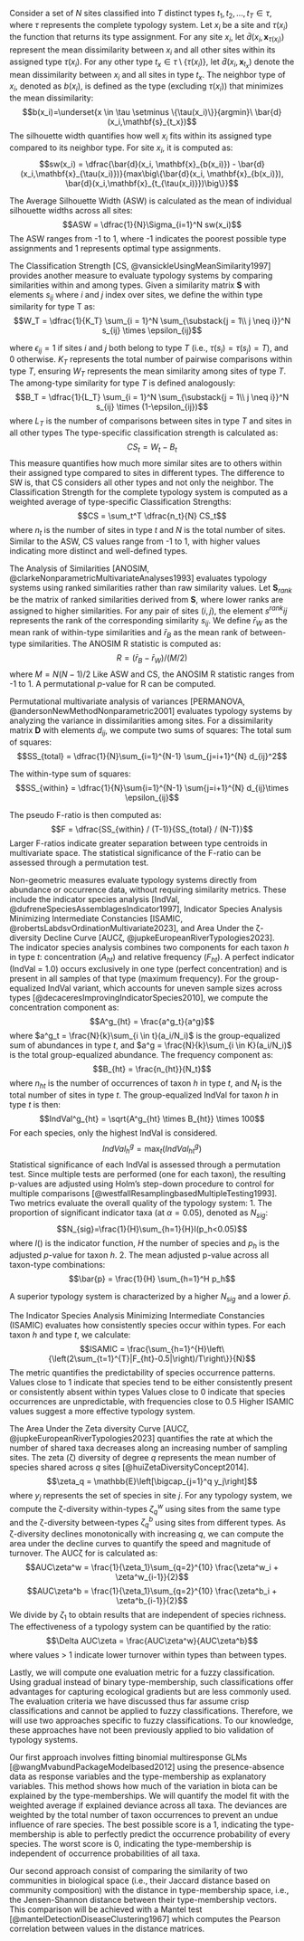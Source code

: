 Consider a set of $N$ sites classified into $T$ distinct types $t_1, t_2, \dots, t_T \in \tau$, where $\tau$ represents the complete typology system.
Let $x_i$ be a site and $\tau(x_i)$ the function that returns its type assignment.
For any site $x_i$, let $\bar{d}(x_i,\mathbf{x}_{\tau(x_i)})$ represent the mean dissimilarity between $x_i$ and all other sites within its assigned type $\tau(x_i)$.
For any other type $t_x \in \tau \setminus \{\tau(x_i)\}$, let $\bar{d}(x_i,\mathbf{x}_{t_x})$ denote the mean dissimilarity between $x_i$ and all sites in type $t_x$.
The neighbor type of $x_i$, denoted as $b(x_i)$, is defined as the type (excluding $\tau(x_i)$) that minimizes the mean dissimilarity:
$$b(x_i)=\underset{x \in \tau \setminus \{\tau(x_i)\}}{argmin}\ \bar{d}(x_i,\mathbf{s}_{t_x})$$
The silhouette width quantifies how well $x_i$ fits within its assigned type compared to its neighbor type. For site $x_i$, it is computed as:   
$$sw(x_i) = \dfrac{\bar{d}(x_i, \mathbf{x}_{b(x_i)}) - \bar{d}(x_i,\mathbf{x}_{\tau(x_i)})}{max\big\{\bar{d}(x_i, \mathbf{x}_{b(x_i)}), \bar{d}(x_i,\mathbf{x}_{t_{\tau(x_i)}})\big\}}$$

The Average Silhouette Width (ASW) is calculated as the mean of individual silhouette  widths across all sites:
$$ASW = \dfrac{1}{N}\Sigma_{i=1}^N sw(x_i)$$
The ASW ranges from -1 to 1, where -1 indicates the poorest possible type assignments and 1 represents optimal type assignments.

<!-- Classification Strength --> 
The Classification Strength [CS, @vansickleUsingMeanSimilarity1997] provides another measure to evaluate typology systems by comparing similarities within and among types.
Given a similarity matrix $\mathbf{S}$ with elements $s_{ij}$ where $i$ and $j$ index over sites, we define the within type similarity for type T as:
$$W_T = \dfrac{1}{K_T} \sum_{i = 1}^N \sum_{\substack{j = 1\\ j \neq i}}^N s_{ij} \times \epsilon_{ij}$$

where $\epsilon_{ij} = 1$ if sites $i$ and $j$ both belong to type $T$ (i.e., $\tau(s_i)=\tau(s_j) = T$), and $0$ otherwise.
$K_T$ represents the total number of pairwise comparisons within type $T$, ensuring $W_T$ represents the mean similarity among sites of type $T$.
The among-type similarity for type $T$ is defined analogously: 
$$B_T = \dfrac{1}{L_T} \sum_{i = 1}^N \sum_{\substack{j = 1\\ j \neq i}}^N s_{ij} \times (1-\epsilon_{ij})$$ 
where $L_T$ is the number of comparisons between sites in type $T$ and sites in all other types
The type-specific classification strength is calculated as:
$$CS_t = W_t - B_t$$
This measure quantifies how much more similar sites are to others within their assigned type compared to sites in different types.
The difference to SW is, that CS considers all other types and not only the neighbor.
The Classification Strength for the complete typology system is computed as a weighted average of type-specific Classification Strengths:
$$CS = \sum_t^T \dfrac{n_t}{N} CS_t$$
where $n_t$ is the number of sites in type $t$ and $N$ is the total number of sites. 
Similar to the ASW, CS values range from -1 to 1, with higher values indicating more distinct and well-defined types.     

<!-- ANOSIM --> 
The Analysis of Similarities [ANOSIM, @clarkeNonparametricMultivariateAnalyses1993] evaluates typology systems using ranked similarities rather than raw similarity values. 
Let $\mathbf{S}_{rank}$ be the matrix of ranked similarities derived from $\mathbf{S}$, where lower ranks are assigned to higher similarities. 
For any pair of sites $(i,j)$, the element $s^{rank}{ij}$ represents the rank of the corresponding similarity $s_{ij}$.
We define $\bar{r}_W$ as the mean rank of within-type similarities and $\bar{r}_B$ as the mean rank of between-type similarities.
The ANOSIM R statistic is computed as:
$$R = (\bar{r}_B - \bar{r}_W)/(M/2)$$
where $M = N(N-1)/2$ 
Like ASW and CS, the ANOSIM R statistic ranges from -1 to 1.
A permutational *p*-value for R can be computed.     

Permutational multivariate analysis of variances [PERMANOVA, @andersonNewMethodNonparametric2001] evaluates typology systems by analyzing the variance in dissimilarities among sites.
For a dissimilarity matrix $\mathbf{D}$ with elements $d_{ij}$, we compute two sums of squares:
The total sum of squares: 
$$SS_{total} = \dfrac{1}{N}\sum_{i=1}^{N-1} \sum_{j=i+1}^{N} d_{ij}^2$$

The within-type sum of squares:
$$SS_{within} = \dfrac{1}{N}\sum{i=1}^{N-1} \sum{j=i+1}^{N} d_{ij}\times \epsilon_{ij}$$

The pseudo F-ratio is then computed as:
$$F = \dfrac{SS_{within} / (T-1)}{SS_{total} / (N-T)}$$
Larger F-ratios indicate greater separation between type centroids in multivariate space. 
The statistical significance of the F-ratio can be assessed through a permutation test. 

<!-- non geometric methods --> 
Non-geometric measures evaluate typology systems directly from abundance or occurrence data, without requiring similarity metrics.
These include the indicator species analysis [IndVal, @dufreneSpeciesAssemblagesIndicator1997], Indicator Species Analysis Minimizing Intermediate Constancies [ISAMIC, @robertsLabdsvOrdinationMultivariate2023], and Area Under the ζ-diversity Decline Curve [AUCζ, @jupkeEuropeanRiverTypologies2023].    
<!--IndVal --> 
The indicator species analysis combines two components for each taxon $h$ in type $t$: concentration ($A_{ht}$) and relative frequency ($F_{ht}$). 
A perfect indicator (IndVal = 1.0) occurs exclusively in one type (perfect concentration) and is present in all samples of that type (maximum frequency).
For the group-equalized IndVal variant, which accounts for uneven sample sizes across types [@decaceresImprovingIndicatorSpecies2010], we compute the concentration component as:
$$A^g_{ht} = \frac{a^g_t}{a^g}$$
where $a^g_t = \frac{N}{k}\sum_{i \in t}(a_i/N_i)$ is the group-equalized sum of abundances in type $t$, and $a^g = \frac{N}{k}\sum_{i \in K}(a_i/N_i)$ is the total group-equalized abundance.
The frequency component as:
$$B_{ht} = \frac{n_{ht}}{N_t}$$
where $n_{ht}$ is the number of occurrences of taxon $h$ in type $t$, and $N_t$ is the total number of sites in type $t$.
The group-equalized IndVal for taxon $h$ in type $t$ is then:
$$IndVal^g_{ht} = \sqrt{A^g_{ht} \times B_{ht}} \times 100$$
For each species, only the highest IndVal is considered. 
$$IndVal^g_h = \max_{t}(IndVal^g_{ht})$$
Statistical significance of each IndVal is assessed through a permutation test. 
Since multiple tests are performed (one for each taxon), the resulting p-values are adjusted using Holm's step-down procedure to control for multiple comparisons [@westfallResamplingbasedMultipleTesting1993].
Two metrics evaluate the overall quality of the typology system:
1. The proportion of significant indicator taxa (at $\alpha = 0.05$), denoted as $N_{sig}$:
$$N_{sig}=\frac{1}{H}\sum_{h=1}{H}I(p_h<0.05)$$
where $I()$ is the indicator function, $H$ the number of species and $p_h$ is the adjusted $p$-value for taxon $h$. 
2. The mean adjusted p-value across all taxon-type combinations:
$$\bar{p} = \frac{1}{H} \sum_{h=1}^H p_h$$

A superior typology system is characterized by a higher $N_{sig}$ and a lower $\bar{p}$. 

The Indicator Species Analysis Minimizing Intermediate Constancies (ISAMIC) evaluates how consistently species occur within types. 
For each taxon $h$ and type $t$, we calculate:
$$ISAMIC = \frac{\sum_{h=1}^{H}\left\{\left(2\sum_{t=1}^{T}|F_{ht}-0.5|\right)/T\right\}}{N}$$ 
The metric quantifies the predictability of species occurrence patterns.
Values close to 1 indicate that species tend to be either consistently present or consistently absent within types
Values close to 0 indicate that species occurrences are unpredictable, with frequencies close to 0.5
Higher ISAMIC values suggest a more effective typology system.

The Area Under the Zeta diversity Curve [AUCζ, @jupkeEuropeanRiverTypologies2023] quantifies the rate at which the number of shared taxa decreases along an increasing number of sampling sites. 
The zeta (ζ) diversity of degree $q$ represents the mean number of species shared across $q$ sites [@huiZetaDiversityConcept2014].
$$\zeta_q = \mathbb{E}\left[\bigcap_{j=1}^q y_j\right]$$
where $y_j$ represents the set of species in site $j$.
For any typology system, we compute the ζ-diversity within-types $\zeta^w_q$ using sites from the same type
and the ζ-diversity between-types $\zeta^b_q$ using sites from different types.
As ζ-diversity declines monotonically with increasing $q$, we can compute the area under the decline curves to quantify the speed and magnitude of turnover. 
The AUCζ for is calculated as:
$$AUC\zeta^w = \frac{1}{\zeta_1}\sum_{q=2}^{10} \frac{\zeta^w_i + \zeta^w_{i-1}}{2}$$
$$AUC\zeta^b = \frac{1}{\zeta_1}\sum_{q=2}^{10} \frac{\zeta^b_i + \zeta^b_{i-1}}{2}$$
We divide by $\zeta_1$ to obtain results that are independent of species richness. 
The effectiveness of a typology system can be quantified by the ratio:
$$\Delta AUC\zeta = \frac{AUC\zeta^w}{AUC\zeta^b}$$
where values > 1 indicate lower turnover within types than between types.

Lastly, we will compute one evaluation metric for a fuzzy classification. 
Using gradual instead of binary type-membership, such classifications offer advantages for capturing ecological gradients  but are less commonly used. 
The evaluation criteria we have discussed thus far assume crisp classifications and cannot be applied to fuzzy classifications. 
Therefore, we will use two approaches specific to fuzzy classifications. 
To our knowledge, these approaches have not been previously applied to bio validation of typology systems. 

Our first approach involves fitting binomial multiresponse GLMs [@wangMvabundPackageModelbased2012] using the presence-absence data as response variables and the type-membership as explanatory variables. 
This method shows how much of the variation in biota can be explained by the type-memberships. 
We will quantify the model fit with the weighted average if explained deviance across all taxa.
The deviances are weighted by the total number of taxon occurrences to prevent an undue influence of rare species. 
The best possible score is a 1, indicating the type-membership is able to perfectly predict the occurrence probability of every species. 
The worst score is 0, indicating the type-membership is independent of occurrence probabilities of all taxa. 

Our second approach consist of comparing the similarity of two communities in biological space (i.e., their Jaccard distance based on community composition) with the distance in type-membership space, i.e., the Jensen-Shannon distance between their type-membership vectors. This comparison will be achieved with a Mantel test [@mantelDetectionDiseaseClustering1967] which computes the Pearson correlation between values in the distance matrices. 